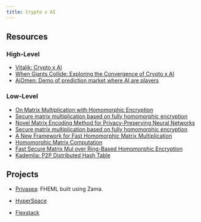 ```yaml
---
title: Crypto x AI
---
```


## Resources

### High-Level

- [Vitalik: Crypto x AI](https://vitalik.eth.limo/general/2024/01/30/cryptoai.html)
- [When Giants Collide: Exploring the Convergence of Crypto x AI](https://blog.ueth.org/p/when-giants-collide-exploring-the)
- [AiOmen: Demo of prediction market where AI are players](https://aiomen.eth.limo/)

### Low-Level

- [On Matrix Multiplication with Homomorphic Encryption](https://dl.acm.org/doi/abs/10.1145/3560810.3564267#:~:text=Secure%20matrix%20multiplication%20based%20on%20fully%20homomorphic%20encryption&text=Fully%20homomorphic%20encryption%20allows%20to,on%20an%20untrusted%20computation%20environment.)
- [Secure matrix multiplication based on fully homomorphic encryption](https://link.springer.com/article/10.1007/s11227-022-04850-4)
- [Novel Matrix Encoding Method for Privacy-Preserving Neural Networks](https://arxiv.org/pdf/2201.12577.pdf)
- [Secure matrix multiplication based on fully homomorphic encryption](https://dl.acm.org/doi/abs/10.1007/s11227-022-04850-4)
- [A New Framework for Fast Homomorphic Matrix Multiplication](https://eprint.iacr.org/2023/1649.pdf)
- [Homomorphic Matrix Computation](https://yongsoosong.github.io/files/slides/MSR_matrix.pdf)
- [Fast Secure Matrix Mul over Ring-Based Homomorphic Encryption](https://eprint.iacr.org/2018/663.pdf)
- [Kademlia: P2P Distributed Hash Table](https://pdos.csail.mit.edu/~petar/papers/maymounkov-kademlia-lncs.pdf)

## Projects

- [Privasea](https://www.privasea.ai/app): FHEML built using Zama.

- [HyperSpace](https://www.hyperspace.computer/bittorrent-for-ai.pdf)

- [Flexstack](https://quiet-lemming-76e.notion.site/Flexstack-Introduction-f7b0e8ba10fb4a0295113b558e859dcf)

